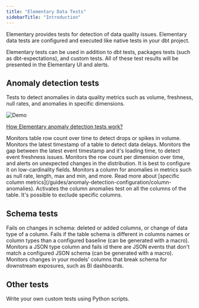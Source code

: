 ```yaml
---
title: "Elementary Data Tests"
sidebarTitle: "Introduction"
---
```


Elementary provides tests for detection of data quality issues.
Elementary data tests are configured and executed like native tests in your dbt project.


Elementary tests can be used in addition to dbt tests, packages tests (such as dbt-expectations), and custom tests.
All of these test results will be presented in the Elementary UI and alerts.

<Snippet file="data-tests/tests-cards.mdx" />

## Anomaly detection tests

Tests to detect anomalies in data quality metrics such as volume, freshness, null rates, and anomalies in specific dimensions.

<Tooltip tip="Anomaly detection test result example from Elementary report">
  <img src="/pics/anomalies/anomaly-example.png" alt="Demo" />
</Tooltip>

<Tip>[How Elementary anomaly detection tests work?](/data-tests/how-anomaly-detection-works)</Tip>

<Card title="Volume anomalies" href="/data-tests/anomaly-detection-tests/volume-anomalies">
  Monitors table row count over time to detect drops or spikes in volume.
</Card>
<Card title="Freshness anomalies" href="/data-tests/anomaly-detection-tests/freshness-anomalies">
  Monitors the latest timestamp of a table to detect data delays.
</Card>

<Card title="Event freshness anomalies" href="/data-tests/anomaly-detection-tests/event-freshness-anomalies">
  Monitors the gap between the latest event timestamp and it's loading time, to detect event freshness issues.  
</Card>

<Card title="Dimension anomalies" href="/data-tests/anomaly-detection-tests/dimension-anomalies">
  Monitors the row count per dimension over time, and alerts on unexpected changes in the distribution. 
  It is best to configure it on low-cardinality fields.
</Card>

<Card title="Column anomalies" href="/data-tests/anomaly-detection-tests/column-anomalies">
  Monitors a column for anomalies in metrics such as null rate, length, max and min, and more. 
  Read more about [specific column metrics](/guides/anomaly-detection-configuration/column-anomalies).
</Card>

<Card title="All columns anomalies" href="/data-tests/anomaly-detection-tests/all-columns-anomalies">
  Activates the column anomalies test on all the columns of the table. It's possible to exclude specific columns. 
</Card>


## Schema tests

<Card title="Schema changes" href="/data-tests/schema-tests/schema-changes">
  Fails on changes in schema: deleted or added columns, or change of data type of a column. 
</Card>


<Card title="Schema changes from baseline" href="/data-tests/schema-tests/schema-changes-from-baseline">
  Fails if the table schema is different in columns names or column types than a configured baseline (can be generated with a macro). 
</Card>


<Card title="JSON schema" href="/data-tests/schema-tests/json-schema">
  Monitors a JSON type column and fails id there are JSON events that don't match a configured JSON schema (can be generated with a macro).
</Card>


<Card title="Exposure schema" href="/data-tests/schema-tests/exposure-tests">
  Monitors changes in your models' columns that break schema for downstream exposures, such as BI dashboards.
</Card>


## Other tests

<Card title="Phyton tests" href="/data-tests/python-tests">
  Write your own custom tests using Python scripts.
</Card>